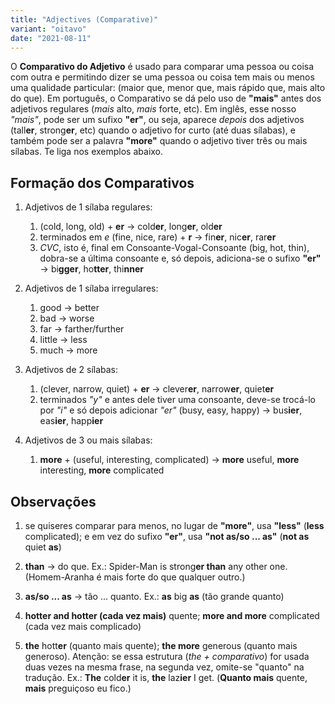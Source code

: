 ```yaml
---
title: "Adjectives (Comparative)"
variant: "oitavo"
date: "2021-08-11"
---
```


O **Comparativo do Adjetivo** é usado para comparar uma pessoa ou coisa com outra e permitindo dizer se uma pessoa ou coisa tem mais ou menos uma qualidade particular: (maior que, menor que, mais rápido que, mais alto do que). Em português, o Comparativo se dá pelo uso de **"mais"** antes dos adjetivos regulares (_mais_ alto, _mais_ forte, etc). Em inglês, esse nosso _"mais"_, pode ser um sufixo **"er"**, ou seja, aparece _depois_ dos adjetivos (tall**er**, strong**er**, etc) quando o adjetivo for curto (até duas sílabas), e também pode ser a palavra **"more"** quando o adjetivo tiver três ou mais sílabas. Te liga nos exemplos abaixo.

## Formação dos Comparativos

1. Adjetivos de 1 sílaba regulares:

   1. (cold, long, old) + **er** → cold**er**, long**er**, old**er**
   2. terminados em _e_ (fine, nice, rare) + **r** → fin**er**, nic**er**, rar**er**
   3. _CVC_, isto é, final em Consoante-Vogal-Consoante (big, hot, thin), dobra-se a última consoante e, só depois, adiciona-se o sufixo **"er"** → bi**gger**, ho**tter**, thi**nner**

2. Adjetivos de 1 sílaba irregulares:

   1. good → better
   2. bad → worse
   3. far → farther/further
   4. little → less
   5. much → more

3. Adjetivos de 2 sílabas:

   1. (clever, narrow, quiet) + **er** → clever**er**, narrow**er**, quiet**er**
   2. terminados _"y"_ e antes dele tiver uma consoante, deve-se trocá-lo por _"i"_ e só depois adicionar _"er"_ (busy, easy, happy) → bus**ier**, eas**ier**, happ**ier**

4. Adjetivos de 3 ou mais sílabas:

   1. **more** + (useful, interesting, complicated) → **more** useful, **more** interesting, **more** complicated

## Observações

1. se quiseres comparar para menos, no lugar de **"more"**, usa **"less"** (**less** complicated); e em vez do sufixo **"er"**, usa **"not as/so ... as"** (**not as** quiet **as**)

2. **than** → do que. Ex.: Spider-Man is strong**er than** any other one. (Homem-Aranha é mais forte do que qualquer outro.)

3. **as/so ... as** → tão ... quanto. Ex.: **as** big **as** (tão grande quanto)

4. **hotter and hotter (cada vez mais)** quente; **more and more** complicated (cada vez mais complicado)

5. **the** hott**er** (quanto mais quente); **the more** generous (quanto mais generoso). Atenção: se essa estrutura (_the + comparativo_) for usada duas vezes na mesma frase, na segunda vez, omite-se "quanto" na tradução. Ex.: **The** cold**er** it is, **the** laz**ier** I get. (**Quanto mais** quente, **mais** preguiçoso eu fico.)
